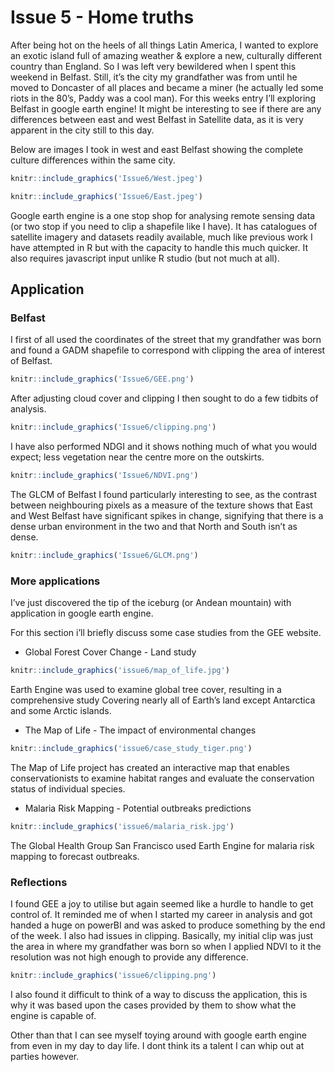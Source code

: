 <div style="text align: justify">

# Issue 5 - Home truths

After being hot on the heels of all things Latin America, I wanted to explore an exotic island full of amazing weather & explore a new, culturally different country than England. So I was left very bewildered when I spent this weekend in Belfast. Still, it's the city my grandfather was from until he moved to Doncaster of all places and became a miner (he actually led some riots in the 80’s, Paddy was a cool man). 
For this weeks entry I’ll exploring Belfast in google earth engine! It might be interesting to see if there are any differences between east and west Belfast in Satellite data, as it is very apparent in the city still to this day. 
 
Below are images I took in west and east Belfast showing the complete culture differences within the same city. 
```r

knitr::include_graphics('Issue6/West.jpeg')

```

```r

knitr::include_graphics('Issue6/East.jpeg')

```

Google earth engine is a one stop shop for analysing remote sensing data (or two stop if you need to clip a shapefile like I have). It has catalogues of satellite imagery and datasets readily available, much like previous work I have attempted in R but with the capacity to handle this much quicker. It also requires javascript  input unlike R studio (but not much at all). 


## Application 

### Belfast 

I first of all used the coordinates of the street that my grandfather was born and found a GADM shapefile to correspond with clipping the area of interest of Belfast. 



```r

knitr::include_graphics('Issue6/GEE.png')

```

After adjusting cloud cover and clipping I then sought to do a few tidbits of analysis. 



```r

knitr::include_graphics('Issue6/clipping.png')

```



I have also performed NDGI and it shows nothing much of what you would expect; less vegetation near the centre more on the outskirts. 


```r

knitr::include_graphics('Issue6/NDVI.png')

```
The GLCM of Belfast I found particularly interesting to see, as the contrast between neighbouring pixels as a measure of the texture shows that East and West Belfast have significant spikes in change, signifying that there is a dense urban environment in the two and that North and South isn’t as dense. 

```r

knitr::include_graphics('Issue6/GLCM.png')

```


### More applications 

I've just discovered the tip of the iceburg (or Andean mountain) with application in google earth engine. 

For this section i'll briefly discuss some case studies from the GEE website. 


* Global Forest Cover Change - Land study

```r

knitr::include_graphics('issue6/map_of_life.jpg')

```
Earth Engine was used  to examine global tree cover, resulting in a comprehensive study Covering nearly all of Earth's land except Antarctica and some Arctic islands.

* The Map of Life - The impact of environmental changes

```r

knitr::include_graphics('issue6/case_study_tiger.png')

```

The Map of Life project has created an interactive map that enables conservationists to examine habitat ranges and evaluate the conservation status of individual species. 



* Malaria Risk Mapping - Potential outbreaks predictions

```r

knitr::include_graphics('issue6/malaria_risk.jpg')

```

The Global Health Group San Francisco used Earth Engine for malaria risk mapping to forecast outbreaks.




### Reflections

I found GEE a joy to utilise but again seemed like a hurdle to handle to get control of. It reminded me of when I started my career in analysis and got handed a huge on powerBI and was asked to produce something by the end of the week. I also had issues in clipping. Basically, my initial clip was just the area in where my grandfather was born so when I applied NDVI to it the resolution was not high enough to provide any difference.


```r

knitr::include_graphics('issue6/clipping.png')

```

I also found it difficult to think of a way to discuss the application, this is why it was based upon the cases provided by them to show what the engine is capable of. 

Other than that I can see myself toying around with google earth engine from even in my day to day life. I dont think its a talent I can whip out at parties however. 
